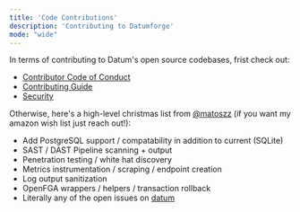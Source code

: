 ```yaml
---
title: 'Code Contributions'
description: 'Contributing to Datumforge'
mode: "wide"
---
```


In terms of contributing to Datum's open source codebases, frist check out:

- [Contributor Code of Conduct](https://github.com/datumforge/datum?tab=coc-ov-file#readme)
- [Contributing Guide](https://github.com/datumforge/.github/blob/main/CONTRIBUTING.md)
- [Security](https://github.com/datumforge/.github/blob/main/SECURITY.md)

Otherwise, here's a high-level christmas list from [@matoszz](https://github.com/matoszz) (if you want my amazon wish list just reach out!):

- Add PostgreSQL support / compatability in addition to current (SQLite)
- SAST / DAST Pipeline scanning + output
- Penetration testing / white hat discovery
- Metrics instrumentation / scraping / endpoint creation
- Log output sanitization
- OpenFGA wrappers / helpers / transaction rollback
- Literally any of the open issues on [datum](https://github.com/datumforge/datum)